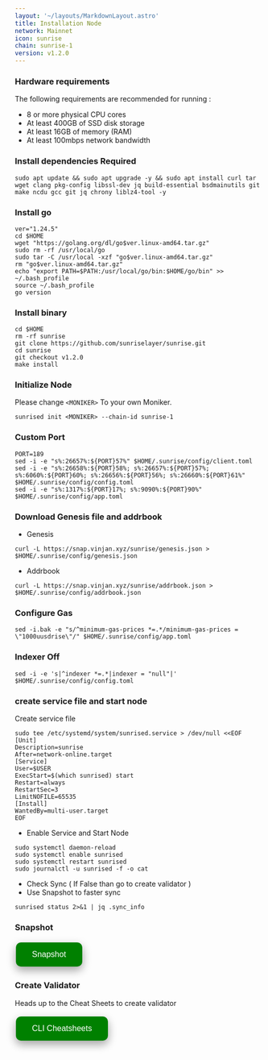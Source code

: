 ```yaml
---
layout: '~/layouts/MarkdownLayout.astro'
title: Installation Node
network: Mainnet
icon: sunrise
chain: sunrise-1
version: v1.2.0
---
```


### Hardware requirements

The following requirements are recommended for running :

- 8 or more physical CPU cores
- At least 400GB of SSD disk storage
- At least 16GB of memory (RAM)
- At least 100mbps network bandwidth


### Install dependencies Required

```
sudo apt update && sudo apt upgrade -y && sudo apt install curl tar wget clang pkg-config libssl-dev jq build-essential bsdmainutils git make ncdu gcc git jq chrony liblz4-tool -y
```

### Install go

```
ver="1.24.5"
cd $HOME
wget "https://golang.org/dl/go$ver.linux-amd64.tar.gz"
sudo rm -rf /usr/local/go
sudo tar -C /usr/local -xzf "go$ver.linux-amd64.tar.gz"
rm "go$ver.linux-amd64.tar.gz"
echo "export PATH=$PATH:/usr/local/go/bin:$HOME/go/bin" >> ~/.bash_profile
source ~/.bash_profile
go version
```

### Install binary

```
cd $HOME
rm -rf sunrise
git clone https://github.com/sunriselayer/sunrise.git
cd sunrise
git checkout v1.2.0
make install
```

### Initialize Node

Please change `<MONIKER>` To your own Moniker.

```
sunrised init <MONIKER> --chain-id sunrise-1
```

### Custom Port
```
PORT=189
sed -i -e "s%:26657%:${PORT}57%" $HOME/.sunrise/config/client.toml
sed -i -e "s%:26658%:${PORT}58%; s%:26657%:${PORT}57%; s%:6060%:${PORT}60%; s%:26656%:${PORT}56%; s%:26660%:${PORT}61%" $HOME/.sunrise/config/config.toml
sed -i -e "s%:1317%:${PORT}17%; s%:9090%:${PORT}90%" $HOME/.sunrise/config/app.toml
```

### Download Genesis file and addrbook

- Genesis

```
curl -L https://snap.vinjan.xyz/sunrise/genesis.json > $HOME/.sunrise/config/genesis.json
```
- Addrbook
```
curl -L https://snap.vinjan.xyz/sunrise/addrbook.json > $HOME/.sunrise/config/addrbook.json
```

### Configure Gas

```
sed -i.bak -e "s/^minimum-gas-prices *=.*/minimum-gas-prices = \"1000uusdrise\"/" $HOME/.sunrise/config/app.toml
```

### Indexer Off

```
sed -i -e 's|^indexer *=.*|indexer = "null"|' $HOME/.sunrise/config/config.toml
```

### create service file and start node

Create service file

```
sudo tee /etc/systemd/system/sunrised.service > /dev/null <<EOF
[Unit]
Description=sunrise
After=network-online.target
[Service]
User=$USER
ExecStart=$(which sunrised) start
Restart=always
RestartSec=3
LimitNOFILE=65535
[Install]
WantedBy=multi-user.target
EOF
```

- Enable Service and Start Node

```
sudo systemctl daemon-reload
sudo systemctl enable sunrised
sudo systemctl restart sunrised
sudo journalctl -u sunrised -f -o cat
```

- Check Sync ( If False than go to create validator )
- Use Snapshot to faster sync

```
sunrised status 2>&1 | jq .sync_info
```


### Snapshot
<a href="https://service.vinjan.xyz/mainnet/sunrise/snapshot" target="_blank">
  <button style="background-color: green; border: none; color: white; padding: 15px 32px; text-align: center; text-decoration: none; display: inline-block; font-size: 16px; margin: 4px 2px; cursor: pointer; border-radius: 10px; box-shadow: 0 8px 16px 0 rgba(0,0,0,0.2), 0 6px 20px 0 rgba(0,0,0,0.19);" onmouseover="this.style.boxShadow='0 0 0 4px rgba(0,255,0,0.5)'" onmouseout="this.style.boxShadow='0 8px 16px 0 rgba(0,0,0,0.2), 0 6px 20px 0 rgba(0,0,0,0.19)'">Snapshot</button>
</a>

### Create Validator

Heads up to the Cheat Sheets to create validator

<a href="https://service.vinjan.xyz/mainnett/sunrise/cheat" target="_blank">
  <button style="background-color: green; border: none; color: white; padding: 15px 32px; text-align: center; text-decoration: none; display: inline-block; font-size: 16px; margin: 4px 2px; cursor: pointer; border-radius: 10px; box-shadow: 0 8px 16px 0 rgba(0,0,0,0.2), 0 6px 20px 0 rgba(0,0,0,0.19);" onmouseover="this.style.boxShadow='0 0 0 4px rgba(0,255,0,0.5)'" onmouseout="this.style.boxShadow='0 8px 16px 0 rgba(0,0,0,0.2), 0 6px 20px 0 rgba(0,0,0,0.19)'">CLI Cheatsheets</button>
</a>

